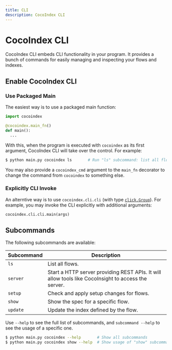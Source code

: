 ```yaml
---
title: CLI
description: CocoIndex CLI
---
```



# CocoIndex CLI

CocoIndex CLI embeds CLI functionality in your program.
It provides a bunch of commands for easily managing and inspecting your flows and indexes.

## Enable CocoIndex CLI

### Use Packaged Main

The easiest way is to use a packaged main function:

<Tabs>
<TabItem value="python" label="Python" default>

```python title="main.py"
import cocoindex

@cocoindex.main_fn()
def main():
  ...
```

</TabItem>
</Tabs>

With this, when the program is executed with `cocoindex` as its first argument, CocoIndex CLI will take over the control. For example:

```sh
$ python main.py cocoindex ls       # Run "ls" subcommand: list all flows
```

You may also provide a `cocoindex_cmd` argument to the `main_fn` decorator to change the command from `cocoindex` to something else.

### Explicitly CLI Invoke

An alterntive way is to use `cocoindex.cli.cli` (with type [`click.Group`](https://click.palletsprojects.com/en/stable/api/#click.Group)).
For example, you may invoke the CLI explicitly with additional arguments:

<Tabs>
<TabItem value="python" label="Python" default>

```python
cocoindex.cli.cli.main(args)
```

</TabItem>
</Tabs>

## Subcommands

The following subcommands are available:

| Subcommand | Description |
| ---------- | ----------- |
| `ls` | List all flows. |
| `server` | Start a HTTP server providing REST APIs. It will allow tools like CocoInsight to access the server. |
| `setup` | Check and apply setup changes for flows. |
| `show` | Show the spec for a specific flow. |
| `update` | Update the index defined by the flow. |

Use `--help` to see the full list of subcommands, and `subcommand --help` to see the usage of a specific one.

```sh
$ python main.py cocoindex --help       # Show all subcommands
$ python main.py cocoindex show --help  # Show usage of "show" subcommand
```